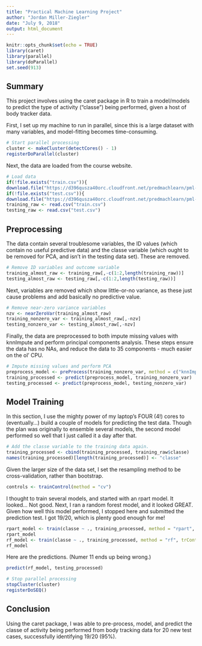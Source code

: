 ---
title: "Practical Machine Learning Project"
author: "Jordan Miller-Ziegler"
date: "July 9, 2018"
output: html_document
---

```{r setup, include=FALSE}
knitr::opts_chunk$set(echo = TRUE)
library(caret)
library(parallel)
library(doParallel)
set.seed(913)
```
## Summary
This project involves using the caret package in R to train a model/models to predict the type of activity ("classe") being performed, given a host of body tracker data.

First, I set up my machine to run in parallel, since this is a large dataset with many variables, and model-fitting becomes time-consuming.
```{r}
# Start parallel processing
cluster <- makeCluster(detectCores() - 1)
registerDoParallel(cluster)
```

Next, the data are loaded from the course website.
```{r}
# Load data
if(!file.exists("train.csv")){
download.file("https://d396qusza40orc.cloudfront.net/predmachlearn/pml-training.csv", destfile = "train.csv")}
if(!file.exists("test.csv")){
download.file("https://d396qusza40orc.cloudfront.net/predmachlearn/pml-testing.csv", destfile = "test.csv")}
training_raw <- read.csv("train.csv")
testing_raw <- read.csv("test.csv")
```

## Preprocessing

The data contain several troublesome variables, the ID values (which contain no useful predictive data) and the classe variable (which ought to be removed for PCA, and isn't in the testing data set). These are removed.
```{r}
# Remove ID variables and outcome variable
training_almost_raw <- training_raw[,-c(1:2,length(training_raw))]
testing_almost_raw <- testing_raw[,-c(1:2,length(testing_raw))]
```

Next, variables are removed which show little-or-no variance, as these just cause problems and add basically no predictive value.

```{r}
# Remove near-zero variance variables
nzv <- nearZeroVar(training_almost_raw)
training_nonzero_var <- training_almost_raw[,-nzv]
testing_nonzero_var <- testing_almost_raw[,-nzv]
```

Finally, the data are preprocessed to both impute missing values with knnImpute and perform principal components analysis. These steps ensure the data has no NAs, and reduce the data to 35 components - much easier on the ol' CPU.

```{r}
# Impute missing values and perform PCA
preprocess_model <- preProcess(training_nonzero_var, method = c("knnImpute", "pca"))
training_processed <- predict(preprocess_model, training_nonzero_var)
testing_processed <- predict(preprocess_model, testing_nonzero_var)
```


## Model Training
In this section, I use the mighty power of my laptop's FOUR (4!) cores to (eventually...) build a couple of models for predicting the test data. Though the plan was originally to ensemble several models, the second model performed so well that I just called it a day after that.

```{r}
# Add the classe variable to the training data again.
training_processed <- cbind(training_processed, training_raw$classe)
names(training_processed)[length(training_processed)] <- "classe"
```

Given the larger size of the data set, I set the resampling method to be cross-validation, rather than bootstrap.

```{r}
controls <- trainControl(method = "cv")
```

I thought to train several models, and started with an rpart model. It looked... Not good. Next, I ran a random forest model, and it looked GREAT. Given how well this model performed, I stopped here and submitted the prediction test. I got 19/20, which is plenty good enough for me!

```{r}
rpart_model <- train(classe ~ ., training_processed, method = "rpart", trControl = controls)
rpart_model
rf_model <- train(classe ~ ., training_processed, method = "rf", trControl = controls)
rf_model
```

Here are the predictions. (Numer 11 ends up being wrong.)

```{r}
predict(rf_model, testing_processed)
```

```{r}
# Stop parallel processing
stopCluster(cluster)
registerDoSEQ()
```

## Conclusion

Using the caret package, I was able to pre-process, model, and predict the classe of activity being performed from body tracking data for 20 new test cases, successfully identifying 19/20 (95%).